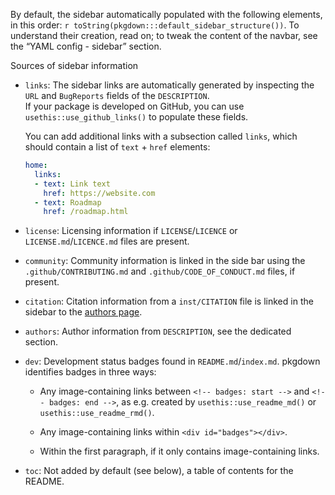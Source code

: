By default, the sidebar automatically populated with the following elements,
in this order: `r toString(pkgdown:::default_sidebar_structure())`.
To understand their creation, read on; to tweak the content of the navbar, 
see the "YAML config - sidebar" section.

Sources of sidebar information

*   `links`: The sidebar links are automatically generated by inspecting the `URL` and
    `BugReports` fields of the `DESCRIPTION`.  
    If your package is developed on GitHub,
    you can use `usethis::use_github_links()` to populate these fields.
    
    You can add additional links with a
    subsection called `links`, which should contain a list of `text` + `href`
    elements:
    
    ```yaml
    home:
      links:
      - text: Link text
        href: https://website.com
      - text: Roadmap
        href: /roadmap.html
    ```

*   `license`: Licensing information if `LICENSE`/`LICENCE` or `LICENSE.md`/`LICENCE.md`
    files are present.

*   `community`: Community information is linked in the side bar using the
    `.github/CONTRIBUTING.md` and `.github/CODE_OF_CONDUCT.md` files,
    if present.

*   `citation`: Citation information from a `inst/CITATION` file is linked in the sidebar
    to the [authors page](https://testthat.r-lib.org/authors.html).
    
*   `authors`: Author information from `DESCRIPTION`, see the dedicated section.

*   `dev`: Development status badges found in `README.md`/`index.md`. pkgdown
    identifies badges in three ways:

    * Any image-containing links between `<!-- badges: start -->` and
      `<!-- badges: end -->`, as e.g. created by `usethis::use_readme_md()`
      or `usethis::use_readme_rmd()`.

    * Any image-containing links within `<div id="badges"></div>`.

    * Within the first paragraph, if it only contains image-containing links.

* `toc`: Not added by default (see below), a table of contents for the README. 
